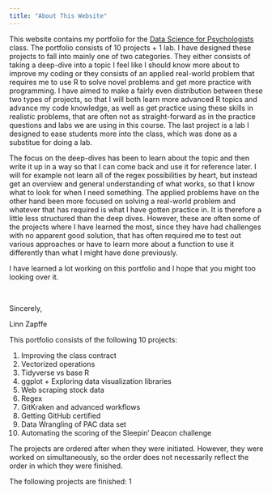 ```yaml
---
title: "About This Website"
---
```


This website contains my portfolio for the [Data Science for Psychologists](https://datascience4psych.github.io/DataScience4Psych/) class.
The portfolio consists of 10 projects + 1 lab. I have designed these projects to fall into mainly one of two categories. They either consists of taking a deep-dive into a topic I feel like I should know more about to improve my coding or they consists of an applied real-world problem that requires me to use R to solve novel problems and get more practice with programming. I have aimed to make a fairly even distribution between these two types of projects, so that I will both learn more advanced R topics and advance my code knowledge, as well as get practice using these skills in realistic problems, that are often not as straight-forward as in the practice questions and labs we are using in this course. The last project is a lab I designed to ease students more into the class, which was done as a substitue for doing a lab.

The focus on the deep-dives has been to learn about the topic and then write it up in a way so that I can come back and use it for reference later. I will for example not learn all of the regex possibilities by heart, but instead get an overview and general understanding of what works, so that I know what to look for when I need something. The applied problems have on the other hand been more focused on solving a real-world problem and whatever that has required is what I have gotten practice in. It is therefore a little less structured than the deep dives. However, these are often some of the projects where I have learned the most, since they have had challenges with no apparent good solution, that has often required me to test out various approaches or have to learn more about a function to use it differently than what I might have done previously.

I have learned a lot working on this portfolio and I hope that you might too looking over it.

<!-- The "br" part adds another empty line so that I get an additional line before signing the introduction -->

 <br>

Sincerely,

Linn Zapffe



This portfolio consists of the following 10 projects:

1. Improving the class contract
2. Vectorized operations
3. Tidyverse vs base R
4. ggplot + Exploring data visualization libraries
5. Web scraping stock data
6. Regex
7. GitKraken and advanced workflows
8. Getting GitHub certified
9. Data Wrangling of PAC data set
10. Automating the scoring of the Sleepin' Deacon challenge

The projects are ordered after when they were initiated. However, they were worked on simultaneously, so the order does not necessarily reflect the order in which they were finished.

The following projects are finished: 1
